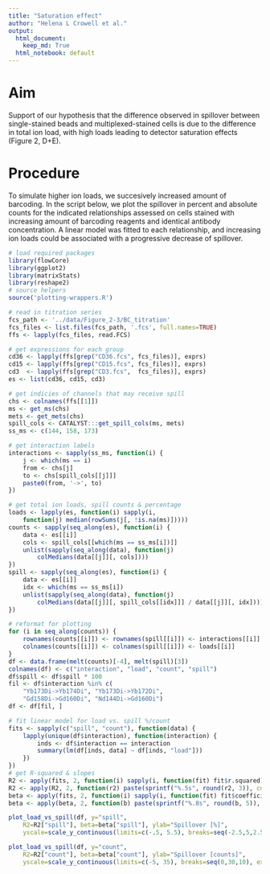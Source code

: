 ```yaml
---
title: "Saturation effect"
author: "Helena L Crowell et al."
output:
  html_document:
    keep_md: True
  html_notebook: default
---
```


# Aim

Support of our hypothesis that the difference observed in spillover between single-stained beads and multiplexed-stained cells is due to the difference in total ion load, with high loads leading to detector saturation effects (Figure 2, D+E). 

# Procedure

To simulate higher ion loads, we succesively increased amount of barcoding. In the script below, we plot the spillover in percent and absolute counts for the indicated relationships assessed on cells stained with increasing amount of barcoding reagents and identical antibody concentration. A linear model was fitted to each relationship, and increasing ion loads could be associated with a progressive decrease of spillover.

```r
# load required packages
library(flowCore)
library(ggplot2)
library(matrixStats)
library(reshape2)
# source helpers
source('plotting-wrappers.R')

# read in titration series
fcs_path <- '../data/Figure_2-3/BC_titration'
fcs_files <- list.files(fcs_path, '.fcs', full.names=TRUE)
ffs <- lapply(fcs_files, read.FCS)

# get expressions for each group
cd36 <- lapply(ffs[grep("CD36.fcs", fcs_files)], exprs)
cd15 <- lapply(ffs[grep("CD15.fcs", fcs_files)], exprs)
cd3  <- lapply(ffs[grep("CD3.fcs",  fcs_files)], exprs)
es <- list(cd36, cd15, cd3)

# get indicies of channels that may receive spill
chs <- colnames(ffs[[1]])
ms <- get_ms(chs)
mets <- get_mets(chs)
spill_cols <- CATALYST:::get_spill_cols(ms, mets)
ss_ms <- c(144, 158, 173)

# get interaction labels
interactions <- sapply(ss_ms, function(i) {
    j <- which(ms == i)
    from <- chs[j]
    to <- chs[spill_cols[[j]]]
    paste0(from, '->', to)
})

# get total ion loads, spill counts & percentage
loads <- lapply(es, function(i) sapply(i, 
    function(j) median(rowSums(j[, !is.na(ms)]))))
counts <- sapply(seq_along(es), function(i) {
    data <- es[[i]]
    cols <- spill_cols[[which(ms == ss_ms[i])]]
    unlist(sapply(seq_along(data), function(j)
        colMedians(data[[j]][, cols])))
})
spill <- sapply(seq_along(es), function(i) {
    data <- es[[i]]
    idx <- which(ms == ss_ms[i])
    unlist(sapply(seq_along(data), function(j)
        colMedians(data[[j]][, spill_cols[[idx]]] / data[[j]][, idx])))
})

# reformat for plotting
for (i in seq_along(counts)) {
    rownames(counts[[i]]) <- rownames(spill[[i]]) <- interactions[[i]]
    colnames(counts[[i]]) <- colnames(spill[[i]]) <- loads[[i]]
}
df <- data.frame(melt(counts)[-4], melt(spill)[3])
colnames(df) <- c("interaction", "load", "count", "spill")
df$spill <- df$spill * 100
fil <- df$interaction %in% c(
    "Yb173Di->Yb174Di", "Yb173Di->Yb172Di", 
    "Gd158Di->Gd160Di", "Nd144Di->Gd160Di")
df <- df[fil, ]

# fit linear model for load vs. spill %/count
fits <- sapply(c("spill", "count"), function(data) {
    lapply(unique(df$interaction), function(interaction) {
        inds <- df$interaction == interaction
        summary(lm(df[inds, data] ~ df[inds, "load"]))
    })
})
# get R-squared & slopes
R2 <- apply(fits, 2, function(i) sapply(i, function(fit) fit$r.squared))
R2 <- apply(R2, 2, function(r2) paste(sprintf("%.5s", round(r2, 3)), collapse=", "))
beta <- apply(fits, 2, function(i) sapply(i, function(fit) fit$coefficients[2]))
beta <- apply(beta, 2, function(b) paste(sprintf("%.8s", round(b, 5)), collapse=", "))

plot_load_vs_spill(df, y="spill", 
    R2=R2["spill"], beta=beta["spill"], ylab="Spillover [%]",
    yscale=scale_y_continuous(limits=c(-.5, 5.5), breaks=seq(-2.5,5,2.5), expand=c(0,0)))

plot_load_vs_spill(df, y="count", 
    R2=R2["count"], beta=beta["count"], ylab="Spillover [counts]",
    yscale=scale_y_continuous(limits=c(-5, 35), breaks=seq(0,30,10), expand=c(0,0)))
```
